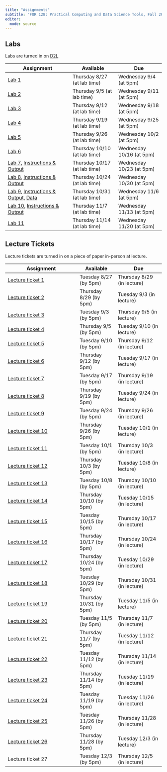 ```yaml
---
title: "Assignments"
subtitle: "FOR 128: Practical Computing and Data Science Tools, Fall 2024"
editor: 
  mode: source
---
```


## Labs

Labs are turned in on [D2L](https://d2l.msu.edu).

| Assignment               | Available                   | Due                     |
|------------------------------|---------------------|---------------------|
| [Lab 1](labs/lab_01.qmd) | Thursday 8/27 (at lab time) | Wednesday 9/4 (at 5pm)  |
| [Lab 2](labs/lab_02.qmd) | Thursday 9/5 (at lab time)  | Wednesday 9/11 (at 5pm) |
| [Lab 3](labs/lab_03.qmd) | Thursday 9/12 (at lab time)  | Wednesday 9/18 (at 5pm) |
| [Lab 4](labs/lab_04.qmd) | Thursday 9/19 (at lab time)  | Wednesday 9/25 (at 5pm) |
| [Lab 5](labs/lab_05.qmd) | Thursday 9/26 (at lab time)  | Wednesday 10/2 (at 5pm) |
| [Lab 6](labs/lab_06.qmd) | Thursday 10/10 (at lab time)  | Wednesday 10/16 (at 5pm) |
| [Lab 7](labs/lab_07.qmd), [Instructions & Output](labs/lab_07_web.qmd) | Thursday 10/17 (at lab time)  | Wednesday 10/23 (at 5pm) |
| [Lab 8](labs/lab_08.qmd), [Instructions & Output](labs/lab_08_web.qmd) | Thursday 10/24 (at lab time) | Wednesday 10/30 (at 5pm) |
| [Lab 9](labs/lab_09.qmd), [Instructions & Output](labs/lab_09_web.qmd), [Data](labs/data_lab9.zip)  | Thursday 10/31 (at lab time)  | Wednesday 11/6 (at 5pm) |
| [Lab 10](labs/lab_10.qmd), [Instructions & Output](labs/lab_10_web.qmd) | Thursday 11/7 (at lab time)  | Wednesday 11/13 (at 5pm) |
| [Lab 11](labs/lab_11.qmd) | Thursday 11/14 (at lab time)  | Wednesday 11/20 (at 5pm) |



## Lecture Tickets

Lecture tickets are turned in on a piece of paper in-person at lecture.

| Assignment                                | Available             | Due                        |
|-------------------------------------------|-----------------------|----------------------------|
| [Lecture ticket 1](tickets/ticket_01.qmd) | Tuesday 8/27 (by 5pm) | Thursday 8/29 (in lecture) |
| [Lecture ticket 2](tickets/ticket_02.qmd) | Thursday 8/29 (by 5pm)| Tuesday 9/3 (in lecture)   |
| [Lecture ticket 3](tickets/ticket_03.qmd) | Tuesday  9/3 (by 5pm) | Thursday 9/5 (in lecture)  |
| [Lecture ticket 4](tickets/ticket_04.qmd) | Thursday  9/5 (by 5pm)| Tuesday 9/10 (in lecture)  |
| [Lecture ticket 5](tickets/ticket_05.qmd) | Tuesday  9/10 (by 5pm) | Thursday 9/12 (in lecture)  |
| [Lecture ticket 6](tickets/ticket_06.qmd) | Thursday  9/12 (by 5pm) | Tuesday 9/17 (in lecture)  |
| [Lecture ticket 7](tickets/ticket_07.qmd) | Tuesday  9/17 (by 5pm) | Thursday 9/19 (in lecture)  |
| [Lecture ticket 8](tickets/ticket_08.qmd) | Thursday  9/19 (by 5pm) | Tuesday 9/24 (in lecture)  |
| [Lecture ticket 9](tickets/ticket_09.qmd) | Tuesday  9/24 (by 5pm) | Thursday 9/26 (in lecture)  |
| [Lecture ticket 10](tickets/ticket_10.qmd) | Thursday  9/26 (by 5pm) | Tuesday 10/1 (in lecture)  |
| [Lecture ticket 11](tickets/ticket_11.qmd) | Tuesday  10/1 (by 5pm) | Thursday 10/3 (in lecture)  |
| [Lecture ticket 12](tickets/ticket_12.qmd) | Thursday  10/3 (by 5pm) | Tuesday 10/8 (in lecture)  |
| [Lecture ticket 13](tickets/ticket_13.qmd) | Tuesday  10/8 (by 5pm) | Thursday 10/10 (in lecture)  |
| [Lecture ticket 14](tickets/ticket_14.qmd) | Thursday  10/10 (by 5pm) | Tuesday 10/15 (in lecture)  |
| [Lecture ticket 15](tickets/ticket_15.qmd) | Tuesday  10/15 (by 5pm) | Thursday 10/17 (in lecture)  |
| [Lecture ticket 16](tickets/ticket_16.qmd) | Thursday  10/17 (by 5pm) | Thursday 10/24 (in lecture)  |
| [Lecture ticket 17](tickets/ticket_17.qmd) | Thursday  10/24 (by 5pm) | Tuesday 10/29 (in lecture)  |
| [Lecture ticket 18](tickets/ticket_18.qmd) | Tuesday  10/29 (by 5pm) | Thursday 10/31 (in lecture)  |
| [Lecture ticket 19](tickets/ticket_19.qmd) | Thursday  10/31 (by 5pm) | Tuesday 11/5 (in lecture)  |
| [Lecture ticket 20](tickets/ticket_20.qmd) | Tuesday  11/5 (by 5pm) | Thursday 11/7 (in lecture)  |
| [Lecture ticket 21](tickets/ticket_21.qmd) | Thursday  11/7 (by 5pm) | Tuesday 11/12 (in lecture)  |
| [Lecture ticket 22](tickets/ticket_22.qmd) | Tuesday  11/12 (by 5pm) | Thursday 11/14 (in lecture)  |
| [Lecture ticket 23](tickets/ticket_23.qmd) | Thursday  11/14 (by 5pm) | Tuesday 11/19 (in lecture)  |
| [Lecture ticket 24](tickets/ticket_24.qmd) | Tuesday  11/19 (by 5pm) | Tuesday 11/26 (in lecture)  |
| [Lecture ticket 25](tickets/ticket_25.qmd) | Tuesday  11/26 (by 5pm) | Thursday 11/28 (in lecture)  |
| [Lecture ticket 26](tickets/ticket_26.qmd) | Thursday  11/28 (by 5pm) | Tuesday 12/3 (in lecture)  |
| Lecture ticket 27 | Tuesday  12/3 (by 5pm) | Thursday 12/5 (in lecture)  |

